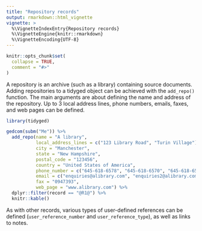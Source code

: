 ```yaml
---
title: "Repository records"
output: rmarkdown::html_vignette
vignette: >
  %\VignetteIndexEntry{Repository records}
  %\VignetteEngine{knitr::rmarkdown}
  %\VignetteEncoding{UTF-8}
---
```


```r
knitr::opts_chunk$set(
  collapse = TRUE,
  comment = "#>"
)
```

A repository is an archive (such as a library) containing source documents. Adding repositories to a tidyged object can be achieved with the `add_repo()` function. The main arguments are about defining the name and address of the repository. Up to 3 local address lines, phone numbers, emails, faxes, and web pages can be defined.

```r
library(tidyged)

gedcom(subm("Me")) %>% 
  add_repo(name = "A library",
           local_address_lines = c("123 Library Road", "Turin Village"),
           city = "Manchester",
           state = "New Hampshire",
           postal_code = "123456",
           country = "United States of America",
           phone_number = c("645-618-6578", "645-618-6570", "645-618-6577"),
           email = c("enquiries@alibrary.com", "enquiries2@alibrary.com"),
           fax = "0947393",
           web_page = "www.alibrary.com") %>% 
  dplyr::filter(record == "@R1@") %>% 
  knitr::kable()
```

As with other records, various types of user-defined references can be defined (`user_reference_number` and `user_reference_type`), as well as links to notes.
